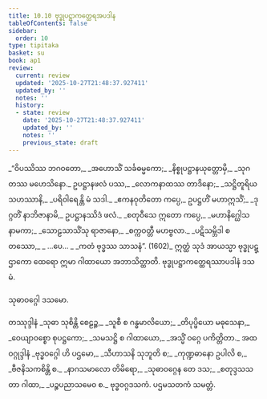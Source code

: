 ```yaml
---
title: 10.10 ဗုဒ္ဓုပဋ္ဌာကတ္ထေရအပဒါန
tableOfContents: false
sidebar:
  order: 10
type: tipitaka
basket: su
book: ap1
review:
  current: review
  updated: '2025-10-27T21:48:37.927411'
  updated_by: ''
  notes: ''
  history:
  - state: review
    date: '2025-10-27T21:48:37.927411'
    updated_by: ''
    notes: ''
    previous_state: draft
---
```



<ReviewStatus review={frontmatter.review} showDetails={true} />

<HypothesisAnnotation frontmatter={frontmatter} />

<DynamicBreadcrumb />

<Division number="56" book="ap1" e="ch" v="20" p="152">

<Paragraph number="1838" type="verses" book="ap1">
_“ဝိပဿိဿ ဘဂဝတော,_  
_အဟောသိံ သင်္ခဓမ္မကော;_  
_နိစ္စုပဋ္ဌာနယုတ္တောမှိ,_  
_သုဂတဿ မဟေသိနော._  

</Paragraph>

</Division>
<Division number="57" book="ap1" e="ch" v="20" p="153">

<Paragraph number="1839" type="verses" book="ap1">
ဥပဋ္ဌာနဖလံ ပဿ,_  
_လောကနာထဿ တာဒိနော;_  
_သဋ္ဌိတူရိယသဟဿာနိ,_  
_ပရိဝါရေန္တိ မံ သဒါ._  

</Paragraph>

</Division>
<Division number="58" book="ap1" e="ch" v="20" p="153">

<Paragraph number="1840" book="ap1">
_ဧကနဝုတိတော ကပ္ပေ,_  
ဥပဋ္ဌဟိံ မဟာဣသိံ;_  
_ဒုဂ္ဂတိံ နာဘိဇာနာမိ,_  
ဥပဋ္ဌာနဿိဒံ ဖလံ._  

</Paragraph>

</Division>
<Division number="59" book="ap1" e="ch" v="20" p="153">

<Paragraph number="1841" type="verses" book="ap1">
_စတုဝီသေ ဣတော ကပ္ပေ,_  
_မဟာနိဂ္ဃေါသနာမကာ;_  
_သောဠသာသိံသု ရာဇာနော,_  
_စက္ကဝတ္တီ မဟဗ္ဗလာ._  

</Paragraph>

</Division>
<Division number="60" book="ap1" e="ch" v="20" p="153">

<Paragraph number="1842" type="verses" book="ap1">
_ပဋိသမ္ဘိဒါ စတဿော,_  
_ …ပေ… _  
_ကတံ ဗုဒ္ဓဿ သာသနံ”. (1602)_  

</Paragraph>

<Paragraph number="1843" book="ap1">
ဣတ္ထံ သုဒံ အာယသ္မာ ဗုဒ္ဓုပဋ္ဌာကော ထေရော ဣမာ ဂါထာယော အဘာသိတ္ထာတိ.

</Paragraph>
</Division>

<Paragraph number="1844" type="center" book="ap1">
ဗုဒ္ဓုပဋ္ဌာကတ္ထေရဿာပဒါနံ ဒသမံ.

  
<Emphasis>သုဓာဝဂ္ဂေါ ဒသမော.</Emphasis>



</Paragraph>

<Paragraph number="1845" type="center" book="ap1">
တဿုဒ္ဒါနံ


</Paragraph>

<Paragraph number="1846" type="verses" book="ap1">
_သုဓာ သုစိန္တိ စေဠဉ္စ,_  
_သူစီ စ ဂန္ဓမာလိယော;_  
_တိပုပ္ဖိယော မဓုသေနာ,_  
_ဝေယျာဝစ္စော စုပဋ္ဌကော;_  
_သမသဋ္ဌိ စ ဂါထာယော,_  
_အသ္မိံ ဝဂ္ဂေ ပကိတ္တိတာ._  


</Paragraph>

<Paragraph number="1847" type="center" book="ap1">
အထ ဝဂ္ဂုဒ္ဒါနံ


</Paragraph>

<Paragraph number="1848" type="verses" book="ap1">
_ဗုဒ္ဓဝဂ္ဂေါ ဟိ ပဌမော,_  
_သီဟာသနိ သုဘူတိ စ;_  
_ကုဏ္ဍဓာနော ဥပါလိ စ,_  
_ဗီဇနိသကစိန္တိ စ._  

</Paragraph>

<Paragraph number="1849" type="verses" book="ap1">
_နာဂသမာလော တိမိရော,_  
_သုဓာဝဂ္ဂေန တေ ဒသ;_  
_စတုဒ္ဒသသတာ ဂါထာ,_  
_ပဉ္စပညာသမေဝ စ._  


</Paragraph>

<Paragraph number="1850" type="center" book="ap1">
ဗုဒ္ဓဝဂ္ဂဒသကံ.



</Paragraph>

<Paragraph number="1851" type="center" book="ap1">
ပဌမသတကံ သမတ္တံ.
</Paragraph>